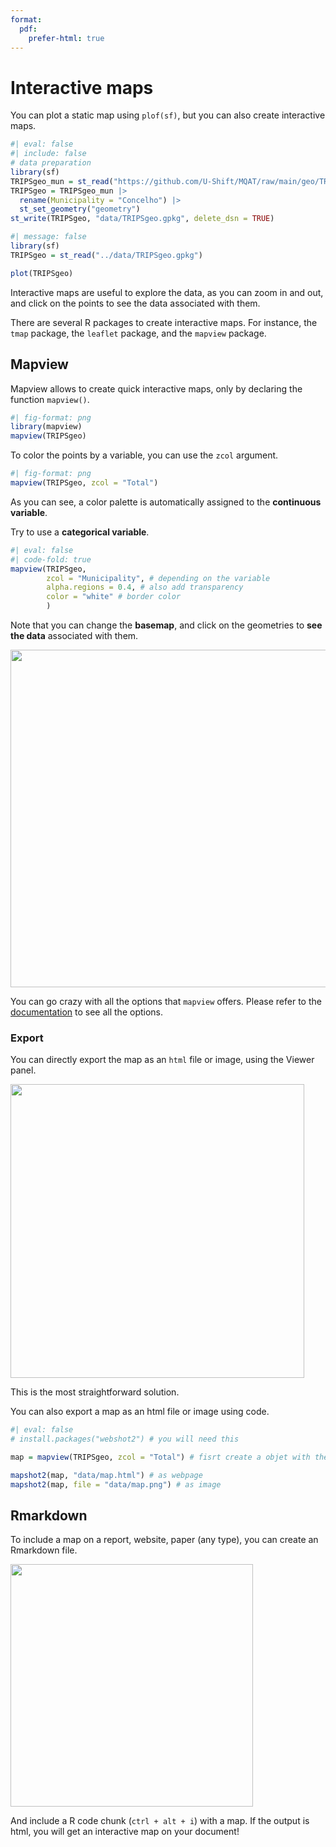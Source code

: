 ```yaml
---
format:
  pdf:
    prefer-html: true
---
```


# Interactive maps

You can plot a static map using `plof(sf)`, but you can also create interactive maps.

```r
#| eval: false
#| include: false
# data preparation
library(sf)
TRIPSgeo_mun = st_read("https://github.com/U-Shift/MQAT/raw/main/geo/TRIPSgeo_mun.gpkg")
TRIPSgeo = TRIPSgeo_mun |> 
  rename(Municipality = "Concelho") |> 
  st_set_geometry("geometry")
st_write(TRIPSgeo, "data/TRIPSgeo.gpkg", delete_dsn = TRUE)
```

```r
#| message: false
library(sf)
TRIPSgeo = st_read("../data/TRIPSgeo.gpkg")

plot(TRIPSgeo)
```

Interactive maps are useful to explore the data, as you can zoom in and out, and click on the points to see the data associated with them.

There are several R packages to create interactive maps.
For instance, the `tmap` package, the `leaflet` package, and the `mapview` package.

## Mapview

Mapview allows to create quick interactive maps, only by declaring the function `mapview()`.

```r
#| fig-format: png
library(mapview)
mapview(TRIPSgeo)
```

To color the points by a variable, you can use the `zcol` argument.

```r
#| fig-format: png
mapview(TRIPSgeo, zcol = "Total")
```

As you can see, a color palette is automatically assigned to the **continuous variable**.

Try to use a **categorical variable**.

```r
#| eval: false
#| code-fold: true
mapview(TRIPSgeo,
        zcol = "Municipality", # depending on the variable
        alpha.regions = 0.4, # also add transparency
        color = "white" # border color
        ) 
```

::: {.callout-note appearance="simple"}
Note that you can change the **basemap**, and click on the geometries to **see the data** associated with them.
:::

![](images/clipboard-3307189144.png){width="540"}

You can go crazy with all the options that `mapview` offers.
Please refer to the [documentation](https://r-spatial.github.io/mapview/articles/mapview_02-advanced.html) to see all the options.

### Export

You can directly export the map as an `html` file or image, using the Viewer panel.

![](images/clipboard-3542861620.png){width="470"}

::: {.callout-warning appearance="minimal" icon="false"}
This is the most straightforward solution.
:::

You can also export a map as an html file or image using code.

```r
#| eval: false
# install.packages("webshot2") # you will need this

map = mapview(TRIPSgeo, zcol = "Total") # fisrt create a objet with the desired map

mapshot2(map, "data/map.html") # as webpage
mapshot2(map, file = "data/map.png") # as image
```

## Rmarkdown

To include a map on a report, website, paper (any type), you can create an Rmarkdown file.

![](images/clipboard-1842640045.png){width="388"}

And include a R code chunk (`ctrl + alt + i`) with a map.
If the output is html, you will get an interactive map on your document!
